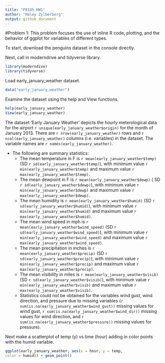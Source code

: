 ```yaml
---
title: "P8105_HW1"
author: "Haley Zylberberg"
output: github_document
---
```


#Problem 1: This problem focuses the use of inline R code, plotting, and the behavior of ggplot for variables of different types.

To start, download the penguins dataset in the console directly.

Next, call in moderndrive and tidyverse library.

```r
library(moderndive)
library(tidyverse)
```

Load early_january_weather dataset.
```r
data("early_january_weather")
```

Examine the dataset using the help and View functions.

```r
help(early_january_weather)
View(early_january_weather)
```

The dataset 'Early January Weather' depicts the hourly meterological data for the airport `r unique(early_january_weather$origin)` for the month of January 2013. There are  `r nrow(early_january_weather)` rows and `r ncol(early_january_weather)` columns (i.e. variables) in the dataset. The variable names are `r names(early_january_weather)`. 

* The following are summary statistics:
  * The mean temperature in F is `r mean(early_january_weather$temp)` (SD `r sd(early_january_weather$temp)`), with minimum value `r min(early_january_weather$temp)` and maximum value `r max(early_january_weather$temp)`. 
  * The mean dewpoint in F is `r mean(early_january_weather$dewp)` ( SD `r sd(early_january_weather$dewp)`), with minimum value `r min(early_january_weather$dewp)` and maximum value `r max(early_january_weather$dewp)`. 
  * The mean humidity is `r mean(early_january_weather$humid)` (SD `r sd(early_january_weather$humid)`), with minimum value `r min(early_january_weather$humid)` and maximum value `r max(early_january_weather$humid)`. 
  * The mean wind speed in mph is `r mean(early_january_weather$wind_speed)` (SD `r sd(early_january_weather$wind_speed)`), with minimum value `r min(early_january_weather$wind_speed)` and maximum value `r max(early_january_weather$wind_speed)`. 
  * The mean precipitation in inches is `r mean(early_january_weather$precip)` (SD `r sd(early_january_weather$precip)`), with minimum value `r min(early_january_weather$precip)` and maximum value `r max(early_january_weather$precip)`. 
  * The mean visibility in miles is `r mean(early_january_weather$visib)` (SD `r sd(early_january_weather$visib)`), with minimum value `r min(early_january_weather$visib)` and maximum value `r max(early_january_weather$visib)`. 
  * Statistics could not be obtained for the variables wind gust, wind direction, and pressure due to missing variables (`r sum(is.na(early_january_weather$wind_gust))` missing values for wind gust, `r sum(is.na(early_january_weather$wind_dir))` missing values for wind direction, and `r sum(is.na(early_january_weather$pressure))` missing values for pressure). 
  
Next make a scatterplot of temp (y) vs time (hour) adding in color points with the humid variable. 

```r
ggplot(early_january_weather, aes(x = hour, y = temp, 
color = humid)) + geom_point()
```

